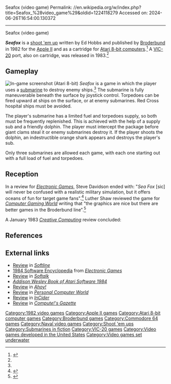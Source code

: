 Seafox (video game)
Permalink: //en.wikipedia.org/w/index.php?title=Seafox_%28video_game%29&oldid=1224118279
Accessed on: 2024-06-26T16:54:00.130372



------
Seafox (video game)
{{Short description|1982 video game}}
{{Infobox video game
|title= Seafox
|image= Seafox_Atari_8-bit_cover.png
|caption= 
|developer= 
|publisher= [[Broderbund]]
|designer= Ed Hobbs
|released= 1982
|genre= [[Shoot_'em_up]]
|modes= [[Single-player video game|Single-player]]
|platforms= [[Apple II]], [[Atari 8-bit]], [[Commodore 64]], [[VIC-20]]
}}

'''''Seafox''''' is a [[shoot 'em up]] written by Ed Hobbs and published by [[Broderbund]] in 1982 for the [[Apple II]] and as a cartridge for [[Atari 8-bit computers]].<ref name="mania">{{cite web |title=Seafox |url=http://www.atarimania.com/game-atari-400-800-xl-xe-seafox_4561.html |website=Atari Mania}}</ref> A [[VIC-20]] port, also on cartridge, was released in 1983.<ref name=vicman/>

==Gameplay==
[[File:Seafox_Atari_8-bit_PAL_screenshot.png|thumb|left|In-game screenshot (Atari 8-bit)]]
''Seafox'' is a game in which the player uses a [[submarine]] to destroy enemy ships.<ref name="CGW7"/> The submarine is fully maneuverable beneath the surface by joystick control. Torpedoes can be fired upward at ships on the surface, or at enemy submarines. Red Cross hospital ships must be avoided.

The player's submarine has a limited fuel and torpedoes supply, so both must be frequently replenished. This is achieved with the help of a supply sub and a friendly dolphin. The player must intercept the package before giant clams steal it or enemy submarines destroy it. If the player shoots the dolphin, an indestructible orange shark appears and destroys the player's sub. 

Only three submarines are allowed each game, with each one starting out with a full load of fuel and torpedoes.

==Reception==
In a review for ''[[Electronic Games]]'', Steve Davidson ended with: "''Sea Fox'' [sic] will never be confused with a realistic military simulation, but it offers oceans of fun for target game fans".<ref>{{cite journal |last1=Steve |first1=Davidson |title=Programmable Parade: Sea Fox |journal=Electronic Games |date=January 1983 |volume=1 |issue=11 |pages=123, 125 |url=https://archive.org/stream/ElectronicGames/Electronic%20Games%20Issue%2011%20%28January%201983%29#page/n131/mode/2up}}</ref> Luther Shaw reviewed the game for ''[[Computer Gaming World]]'' writing that "the graphics are nice but there are better games in the Broderbund line".<ref name="CGW7">{{cite magazine |last=Shaw |first=Luther |title=Micro - Reviews |magazine=Computer Gaming World |date=Nov–Dec 1982 |volume=1 |issue=7 |pages=42}}</ref>

A January 1983 ''[[Creative Computing (magazine)|Creative Computing]]'' review concluded: {{Quote|On the lower levels, I found ''Seafox'' considerably easier to play and much less frustrating than several of the other submarine games on the market. Although the hazards increase on the upper levels, I generally had a nice sense of accomplishment as I progressed through the game. My applause goes to Ed Hobbs for creating a game which can be enjoyed by clods and experts alike.<ref>{{cite journal |title=An Avalanche of Apple Games |journal=Creative Computing |date=January 1983 |volume=9 |issue=1 |page=68 |url=https://www.atarimagazines.com/creative/v9n1/68_An_avalanche_of_Apple_gam.php}}</ref>}}

==References==
{{Reflist|refs=
<ref name="vicman">{{cite web |title=Seafox VIC-20 manual |url=https://archive.org/details/Seafox_1983_Broderbund_a |website=archive.org |publisher=Broderbund |date=1983}}</ref>
}}

==External links==
*[https://archive.org/details/Softline_Magazine_Issue_2.2/page/n19/mode/2up Review] in ''[[Softline (magazine)|Softline]]''
*[https://archive.org/stream/RetroGameMagazineOneShots/1984%20Software%20Encyclopedia%20%281983%29%20Over%20900%20Descriptions%20and%20Ratings#page/n29/mode/2up 1984 Software Encyclopedia] from ''[[Electronic Games]]''
*[https://archive.org/details/softalkv3n03nov1982/page/170/mode/2up?q=seafox+broderbund Review] in ''[[Softalk]]''
*[https://archive.org/details/addison-wesley-book-of-atari-software-1984/page/n105/mode/2up ''Addison Wesley Book of Atari Software 1984'']
*[https://archive.org/details/ahoy-magazine-02/page/n51/mode/2up Review] in ''[[Ahoy!]]''
*[https://archive.org/details/PersonalComputerWorld1983-03/page/154/mode/2up Review] in ''[[Personal Computer World]]''
*[https://archive.org/details/InCider198302/page/n133/mode/2up Review] in ''[[InCider]]''
*[https://archive.org/details/1984-03-computegazette/page/n77/mode/2up Review] in ''[[Compute!'s Gazette]]''

[[Category:1982 video games]]
[[Category:Apple II games]]
[[Category:Atari 8-bit computer games]]
[[Category:Broderbund games]]
[[Category:Commodore 64 games]]
[[Category:Naval video games]]
[[Category:Shoot 'em ups]]
[[Category:Submarines in fiction]]
[[Category:VIC-20 games]]
[[Category:Video games developed in the United States]]
[[Category:Video games set underwater]]